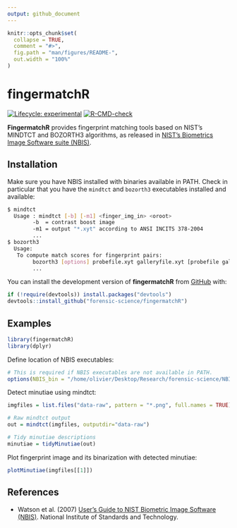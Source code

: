 ```yaml
---
output: github_document
---
```


<!-- README.md is generated from README.Rmd. Please edit that file -->

```r
knitr::opts_chunk$set(
  collapse = TRUE,
  comment = "#>",
  fig.path = "man/figures/README-",
  out.width = "100%"
)
```

# fingermatchR

<!-- badges: start -->
[![Lifecycle: experimental](https://img.shields.io/badge/lifecycle-experimental-orange.svg)](https://lifecycle.r-lib.org/articles/stages.html#experimental)
[![R-CMD-check](https://github.com/forensic-science/fingermatchR/workflows/R-CMD-check/badge.svg)](https://github.com/forensic-science/fingermatchR/actions)
<!-- badges: end -->

**FingermatchR** provides fingerprint matching tools based on NIST's MINDTCT and BOZORTH3 algorithms, as released in [NIST's Biometrics Image Software suite (NBIS)](https://www.nist.gov/services-resources/software/nist-biometric-image-software-nbis).

## Installation

Make sure you have NBIS installed with binaries available in PATH. Check in particular that you have the `mindtct` and `bozorth3` executables installed and available:
```bash
$ mindtct
  Usage : mindtct [-b] [-m1] <finger_img_in> <oroot>
        -b  = contrast boost image
        -m1 = output "*.xyt" according to ANSI INCITS 378-2004
        ...
$ bozorth3
  Usage:
   To compute match scores for fingerprint pairs:
        bozorth3 [options] probefile.xyt galleryfile.xyt [probefile galleryfile ...]
        ...

```

You can install the development version of **fingermatchR** from [GitHub](https://github.com/) with:

``` r
if (!require(devtools)) install.packages("devtools")
devtools::install_github("forensic-science/fingermatchR")
```

## Examples

```r
library(fingermatchR)
library(dplyr)
```

Define location of NBIS executables:

```r
# This is required if NBIS executables are not available in PATH.
options(NBIS_bin = "/home/olivier/Desktop/Research/forensic-science/NBIS/src/bin")
```

Detect minutiae using mindtct:

```r
imgfiles = list.files("data-raw", pattern = "*.png", full.names = TRUE)

# Raw mindtct output
out = mindtct(imgfiles, outputdir="data-raw")

# Tidy minutiae descriptions
minutiae = tidyMinutiae(out)
```
Plot fingerprint image and its binarization with detected minutiae: 

```r
plotMinutiae(imgfiles[[1]])
```

## References

- Watson et al. (2007) [User's Guide to NIST Biometric Image Software (NBIS)](https://nvlpubs.nist.gov/nistpubs/Legacy/IR/nistir7392.pdf). National Institute of Standards and Technology.
